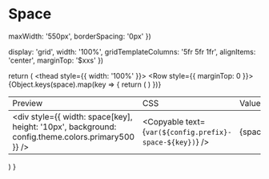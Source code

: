 


<Meta title="Space" />

# Space


  maxWidth: '550px',
  borderSpacing: '0px'
})

  display: 'grid',
  width: '100%',
  gridTemplateColumns: '5fr 5fr 1fr',
  alignItems: 'center',
  marginTop: '$xxs'
})

  return (
    <Table>
      <thead style={{ width: '100%' }}>
        <Row style={{ marginTop: 0 }}>
          <td>Preview</td>
          <td>CSS</td>
          <td>Value</td>
        </Row>
      </thead>
      <tbody>
        {Object.keys(space).map(key => {
          return (
            <Row key={key}>
              <td>
                <div
                  style={{
                    width: space[key],
                    height: '10px',
                    background: config.theme.colors.primary500
                  }}
                />
              </td>
              <td>
                <Copyable text={`var(${config.prefix}-space-${key})`} />
              </td>
              <td>{space[key]}</td>
            </Row>
          )
        })}
      </tbody>
    </Table>
  )
}

<style>
  {`
  td {
    border: none !important;
  }

  button {
	  padding: 0;
	  border: 0;
	  vertical-align: baseline;
      background: transparent;
  } 
`}
</style>

<SpaceTable />
